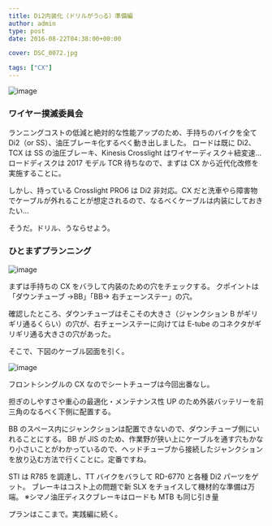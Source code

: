 ---
title: Di2内装化（ドリルがう○る）準備編
author: admin
type: post
date: 2016-08-22T04:38:00+00:00

cover: DSC_0072.jpg

tags: ["CX"]
---

![image](./DSC_0072.jpg)

### ワイヤー撲滅委員会

ランニングコストの低減と絶対的な性能アップのため、手持ちのバイクを全て Di2（or SS）、油圧ブレーキ化するべく動き出しました。
ロードは既に Di2、TCX は SS の油圧ブレーキ、Kinesis Crosslight はワイヤーディスク＋紐変速…
ロードディスクは 2017 モデル TCR 待ちなので、まずは CX から近代化改修を実施することに。

しかし、持っている Crosslight PRO6 は Di2 非対応。CX だと洗車やら障害物でケーブルが外れることが想定されるので、なるべくケーブルは内装にしておきたい…

そうだ。ドリル、うならせよう。

### ひとまずプランニング

![image](./DSC_0054.jpg)

まずは手持ちの CX をバラして内装のための穴をチェックする。
クポイントは「ダウンチューブ →BB」「BB→ 右チェーンステー」の穴。

確認したところ、ダウンチューブはそこその大きさ（ジャンクション B がギリギリ通るくらい）の穴が、右チェーンステーに向けては E-tube のコネクタがギリギリ通る大きさの穴があった。

そこで、下図のケーブル図面を引く。

![image](./DSC_0100.jpg)

フロントシングルの CX なのでシートチューブは今回出番なし。

担ぎのしやすさや重心の最適化・メンテナンス性 UP のため外装バッテリーを前三角のなるべく下側に配置する。

BB のスペース内にジャンクションは配置できないので、ダウンチューブ側にいれることにする。
BB が JIS のため、作業野が狭い上にケーブルを通す穴もかなり小さいことがわかっているので、ヘッドチューブから接続したジャンクションを放り込む方法で行くことに。定番ですね。

STI は R785 を調達し、TT バイクをバラして RD-6770 と各種 Di2 パーツをゲット。
ブレーキはコスト上の問題で新 SLX をチョイスして機材的な準備は万端。
※シマノ油圧ディスクブレーキはロードも MTB も同じ引き量

プランはここまで。実践編に続く。

<AmazonLinkBox url="http://www.amazon.co.jp/exec/obidos/ASIN/B001EEIOJA/gensobunya-22/ref=nosim/" />
